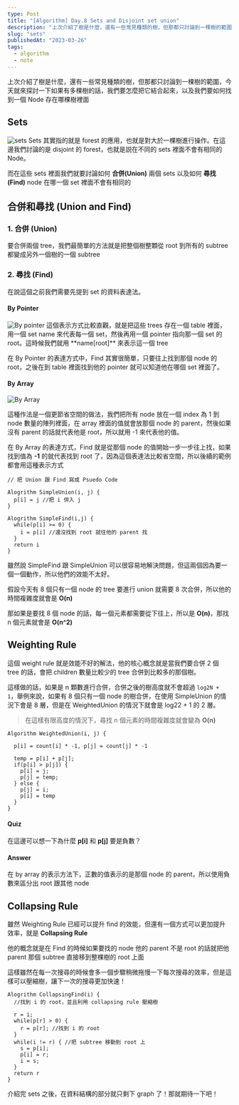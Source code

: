 ```yaml
---
type: Post
title: "[Algorithm] Day.8 Sets and Disjoint set union"
description: "上次介紹了樹是什麼，還有一些常見種類的樹，但那都只討論到一棵樹的範圍，今天就來探討一下如果有多棵樹的話，我們要怎麼把它結合起來，以及我們要如何找到一個 Node 存在哪棵樹裡面上次介紹了樹是什麼，還有一些常見種類的樹，但那都只討論到一棵樹的範圍，今天就來探討一下如果有多棵樹的話，我們要怎麼把它結合起來，以及我們要如何找到一個 Node 存在哪棵樹裡面"
slug: "sets"
publishedAt: "2023-03-26"
tags:
  - algorithm
  - note
---
```


上次介紹了樹是什麼，還有一些常見種類的樹，但那都只討論到一棵樹的範圍，今天就來探討一下如果有多棵樹的話，我們要怎麼把它結合起來，以及我們要如何找到一個 Node 存在哪棵樹裡面

## Sets

<Image src="/blog/sets/sets.png" alt="sets" />
Sets 其實指的就是 forest 的應用，也就是對大於一棵樹進行操作。在這邊我們討論的是 disjoint
的 forest，也就是説在不同的 sets 裡面不會有相同的 Node。

而在這些 sets 裡面我們就要討論如何 **合併(Union)** 兩個 sets 以及如何 **尋找(Find)** node 在哪一個 set 裡面不會有相同的

## 合併和尋找 (Union and Find)

### 1. 合併 (Union)

要合併兩個 tree，我們最簡單的方法就是把整個樹整顆從 root 到所有的 subtree 都變成另外一個樹的一個 subtree

### 2. 尋找 (Find)

在說這個之前我們需要先提到 set 的資料表達法。

#### By Pointer

<Image src="/blog/sets/by-pointer.png" alt="By pointer" />
這個表示方式比較直觀，就是把這些 trees 存在一個 table 裡面，用一個 set name 來代表每一個
set，然後再用一個 pointer 指向那一個 set 的 root。這時候我們就用 **name[root]** 來表示這一個
tree

在 By Pointer 的表達方式中，Find 其實很簡單，只要往上找到那個 node 的 root，之後在到 table 裡面找到他的 pointer 就可以知道他在哪個 set 裡面了。

#### By Array

<Image src="/blog/sets/by-array.png" alt="By Array" />

這種作法是一個更節省空間的做法，我們把所有 node 放在一個 index 為 1 到 node 數量的陣列裡面，在 array 裡面的值就會放那個 node 的 parent，然後如果沒有 parent 的話就代表他是 root，所以就用 -1 來代表他的值。

在 By Array 的表達方式，Find 就是從那個 node 的值開始一步一步往上找，如果找到值為 **-1** 的就代表找到 root 了，因為這個表達法比較省空間，所以後續的範例都會用這種表示方式

```
// 把 Union 跟 Find 寫成 Psuedo Code

Alogrithm SimpleUnion(i, j) {
  p[i] = j //把 i 併入 j
}

Alogrithm SimpleFind(i,j) {
  while(p[i] >= 0) {
    i = p[i] //還沒找到 root 就往他的 parent 找
  }
  return i
}
```

雖然說 SimpleFind 跟 SimpleUnion 可以很容易地解決問題，但這兩個因為要一個一個動作，所以他們的效能不太好。

假設今天有 8 個只有一個 node 的 tree 要進行 union 就需要 8 次合併，所以他的時間複雜度就會是 **O(n)**

那如果是要找 8 個 node 的話，每一個元素都需要從下往上，所以是 **O(n)**，那找 n 個元素就會是 **O(n^2)**

## Weighting Rule

這個 weight rule 就是效能不好的解法，他的核心概念就是當我們要合併 2 個 tree 的話，會把 children 數量比較少的 tree 合併到比較多的那個樹。

這樣做的話，如果是 n 顆數進行合併，合併之後的樹高度就不會超過 `log2N + 1`，舉例來說，如果有 8 個只有一個 node 的樹合併，在使用 SimpleUnion 的情況下會是 8 層，但是在 WeightedUnion 的情況下就會是 log22 + 1 的 2 層。

> 在這樣有限高度的情況下，尋找 n 個元素的時間複雜度就會變為 **O(n)**

```
Algorithm WeightedUnion(i, j) {

  p[i] = count[i] * -1, p[j] = count[j] * -1

  temp = p[i] + p[j];
  if(p[i] > p[j]) {
    p[i] = j;
    p[j] = temp;
  } else {
    p[j] = i;
    p[i] = temp
  }
}
```

#### Quiz

在這邊可以想一下為什麼 **p[i]** 和 **p[j]** 要是負數？

#### Answer

在 by array 的表示方法下，正數的值表示的是那個 node 的 parent，所以使用負數來區分出 root 跟其他 node

## Collapsing Rule

雖然 Weighting Rule 已經可以提升 find 的效能，但還有一個方式可以更加提升效率，就是 **Collapsing Rule**

他的概念就是在 Find 的時候如果要找的 node 他的 parent 不是 root 的話就把他 parent 那個 subtree 直接移到整棵樹的 root 上面

這樣雖然在每一次搜尋的時候會多一個步驟稍微拖慢一下每次搜尋的效率，但是這樣可以壓縮樹，讓下一次的搜尋更加快速！

```
Alogrithm CollapsingFind(i) {
  //找到 i 的 root，並且利用 collapsing rule 壓縮樹

  r = i;
  while(p[r] > 0) {
    r = p[r]; //找到 i 的 root
  }
  while(i != r) { //把 subtree 移動到 root 上
    s = p[i];
    p[i] = r;
    i = s;
  }
  return r
}
```

介紹完 sets 之後，在資料結構的部分就只剩下 graph 了！那就期待一下吧！

